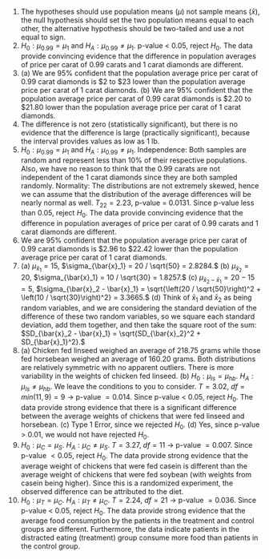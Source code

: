 1. The hypotheses should use population means ($\mu$) not sample means ($\bar{x}$), the null hypothesis should set the two population means equal to each other, the alternative hypothesis should be two-tailed and use a not equal to sign.
\addtocounter{enumi}{1}

1. $H_0: \mu_{0.99} = \mu_{1}$ and $H_A: \mu_{0.99} \ne \mu_{1}.$ p-value $<$ 0.05, reject $H_0.$ The data provide convincing evidence that the difference in population averages of price per carat of 0.99 carats and 1 carat diamonds are different.
\addtocounter{enumi}{1}

1. \(a) We are 95% confident that the population average price per carat of 0.99 carat diamonds is \$2 to \$23 lower than the population average price per carat of 1 carat diamonds. (b) We are 95% confident that the population average price per carat of 0.99 carat diamonds is \$2.20 to \$21.80 lower than the population average price per carat of 1 carat diamonds.
\addtocounter{enumi}{1}

1. The difference is not zero (statistically significant), but there is no evidence that the difference is large (practically significant), because the interval provides values as low as 1 lb.
\addtocounter{enumi}{1}

1. $H_0: \mu_{0.99} = \mu_{1}$ and $H_A: \mu_{0.99} \ne \mu_{1}$. Independence: Both samples are random and represent less than 10% of their respective populations. Also, we have no reason to think that the 0.99 carats are not independent of the 1 carat diamonds since they are both sampled randomly. Normality: The distributions are not extremely skewed, hence we can assume that the distribution of the average differences will be nearly normal as well. $T_{22} = 2.23$, p-value = 0.0131. Since p-value less than 0.05, reject $H_0$. The data provide convincing evidence that the difference in population averages of price per carat of 0.99 carats and 1 carat diamonds are different.
\addtocounter{enumi}{1}

1. We are 95% confident that the population average price per carat of 0.99 carat diamonds is \$2.96 to \$22.42 lower than the population average price per carat of 1 carat diamonds.
\addtocounter{enumi}{1}

1. \(a) $\mu_{\bar{x}_1} = 15$, $\sigma_{\bar{x}_1} = 20 / \sqrt{50} = 2.8284.$ (b) $\mu_{\bar{x}_2} = 20$, $\sigma_{\bar{x}_1} = 10 / \sqrt{30} = 1.8257.$ (c) $\mu_{\bar{x}_2 - \bar{x}_1} = 20 - 15 = 5$, $\sigma_{\bar{x}_2 - \bar{x}_1} = \sqrt{\left(20 / \sqrt{50}\right)^2 + \left(10 / \sqrt{30}\right)^2} = 3.3665.$ (d) Think of $\bar{x}_1$ and $\bar{x}_2$ as being random variables, and we are considering the standard deviation of the difference of these two random variables, so we square each standard deviation, add them together, and then take the square root of the sum: $SD_{\bar{x}_2 - \bar{x}_1} = \sqrt{SD_{\bar{x}_2}^2 + SD_{\bar{x}_1}^2}.$
\addtocounter{enumi}{1}

1. \(a) Chicken fed linseed weighed an average of 218.75 grams while those fed horsebean weighed an average of 160.20 grams. Both distributions are relatively symmetric with no apparent outliers. There is more variability in the weights of chicken fed linseed. (b) $H_0: \mu_{ls} = \mu_{hb}$. $H_A: \mu_{ls} \ne \mu_{hb}$. We leave the conditions to you to consider. $T=3.02$, $df = min(11, 9) = 9$ $\to$ p-value $= 0.014$. Since p-value $<$ 0.05, reject $H_0$. The data provide strong evidence that there is a significant difference between the average weights of chickens that were fed linseed and horsebean. (c) Type 1 Error, since we rejected $H_0$. (d) Yes, since p-value $>$ 0.01, we would not have rejected $H_0$.
\addtocounter{enumi}{1}

1. $H_0: \mu_C = \mu_S$. $H_A: \mu_C \ne \mu_S$. $T = 3.27$, $df=11$ $\to$ p-value $= 0.007$. Since p-value $< 0.05$, reject $H_0$. The data provide strong evidence that the average weight of chickens that were fed casein is different than the average weight of chickens that were fed soybean (with weights from casein being higher). Since this is a randomized experiment, the observed difference can be attributed to the diet.
\addtocounter{enumi}{1}

1. $H_0: \mu_{T} = \mu_{C}$. $H_A: \mu_{T} \ne \mu_{C}$. $T=2.24$, $df=21$ $\to$ p-value $= 0.036$. Since p-value $<$ 0.05, reject $H_0$. The data provide strong evidence that the average food consumption by the patients in the treatment and control groups are different. Furthermore, the data indicate patients in the distracted eating (treatment) group consume more food than patients in the control group.
\addtocounter{enumi}{1}
